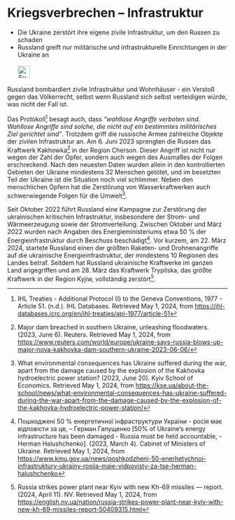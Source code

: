 # Kriegsverbrechen – Infrastruktur {#sec-warcrimes-infrastructure}

::: {.callout-caution title=„Mythos“}
- Die Ukraine zerstört ihre eigene zivile Infrastruktur, um den Russen zu schaden
- Russland greift nur militärische und infrastrukturelle Einrichtungen in der Ukraine an
[<br></br>![Suche nach Stichwort in EUvsDisinfo](../all_common_img/EUvsDisinfo_400x240.jpg){height=2em}](https://euvsdisinfo.eu/disinformation-cases/?text=war%20crimes%20(infrastructure|electricity|energy|dam|bridge)&sort=relevance)
:::

::: {.callout-tip title=„Wahrheit“}
Russland bombardiert zivile Infrastruktur und Wohnhäuser - ein Verstoß gegen das Völkerrecht, selbst wenn Russland sich selbst verteidigen würde, was nicht der Fall ist.
:::


Das Protokoll[^warcrimes-infrastructure.de-1] besagt auch, dass *“wahllose Angriffe verboten sind. Wahllose Angriffe sind solche, die nicht auf ein bestimmtes militärisches Ziel gerichtet sind”*. Trotzdem griff die russische Armee zahlreiche Objekte der zivilen Infrastruktur an. Am 6\. Juni 2023 sprengten die Russen das Kraftwerk Kakhowka[^warcrimes-infrastructure.de-2] in der Region Cherson. Dieser Angriff ist nicht nur wegen der Zahl der Opfer, sondern auch wegen des Ausmaßes der Folgen erschreckend. Nach den neuesten Daten wurden allein in den kontrollierten Gebieten der Ukraine mindestens 32 Menschen getötet, und im besetzten Teil der Ukraine ist die Situation noch viel schlimmer. Neben den menschlichen Opfern hat die Zerstörung von Wasserkraftwerken auch schwerwiegende Folgen für die Umwelt[^warcrimes-infrastructure.de-3]. 


Seit Oktober 2022 führt Russland eine Kampagne zur Zerstörung der ukrainischen kritischen Infrastruktur, insbesondere der Strom- und Wärmeerzeugung sowie der Stromverteilung. Zwischen Oktober und März 2022 wurden nach Angaben des Energieministeriums etwa 50 % der Energieinfrastruktur durch Beschuss beschädigt[^warcrimes-infrastructure.de-4]. Vor kurzem, am 22\. März 2024, startete Russland einen der größten Raketen- und Drohnenangriffe auf die ukrainische Energieinfrastruktur, der mindestens 10 Regionen des Landes betraf. Seitdem hat Russland ukrainische Kraftwerke im ganzen Land angegriffen und am 28\. März das Kraftwerk Trypilska, das größte Kraftwerk in der Region Kyjiw, vollständig zerstört[^warcrimes-infrastructure.de-5].


[^warcrimes-infrastructure.de-1]:  IHL Treaties \- Additional Protocol (I) to the Geneva Conventions, 1977 \- Article 51\. (n.d.). IHL Databases. Retrieved May 1, 2024, from [https://ihl-databases.icrc.org/en/ihl-treaties/api-1977/article-51](https://ihl-databases.icrc.org/en/ihl-treaties/api-1977/article-51)

[^warcrimes-infrastructure.de-2]:  Major dam breached in southern Ukraine, unleashing floodwaters. (2023, June 6). Reuters. Retrieved May 1, 2024, from [https://www.reuters.com/world/europe/ukraine-says-russia-blows-up-major-nova-kakhovka-dam-southern-ukraine-2023-06-06/](https://www.reuters.com/world/europe/ukraine-says-russia-blows-up-major-nova-kakhovka-dam-southern-ukraine-2023-06-06/)

[^warcrimes-infrastructure.de-3]:  What environmental consequences has Ukraine suffered during the war, apart from the damage caused by the explosion of the Kakhovka hydroelectric power station? (2023, June 20). Kyiv School of Economics. Retrieved May 1, 2024, from [https://kse.ua/about-the-school/news/what-environmental-consequences-has-ukraine-suffered-during-the-war-apart-from-the-damage-caused-by-the-explosion-of-the-kakhovka-hydroelectric-power-station/](https://kse.ua/about-the-school/news/what-environmental-consequences-has-ukraine-suffered-during-the-war-apart-from-the-damage-caused-by-the-explosion-of-the-kakhovka-hydroelectric-power-station/)


[^warcrimes-infrastructure.de-4]:  Пошкоджені 50 % енергетичної інфраструктури України \- росія має відповісти за це, – Герман Галущенко \[50% of Ukraine’s energy infrastructure has been damaged \- Russia must be held accountable, \- Herman Halushchenko\]. (2023, March 4). Cabinet of Ministers of Ukraine. Retrieved May 1, 2024, from [https://www.kmu.gov.ua/news/poshkodzheni-50-enerhetychnoi-infrastruktury-ukrainy-rosiia-maie-vidpovisty-za-tse-herman-halushchenko](https://www.kmu.gov.ua/news/poshkodzheni-50-enerhetychnoi-infrastruktury-ukrainy-rosiia-maie-vidpovisty-za-tse-herman-halushchenko) 

[^warcrimes-infrastructure.de-5]:  Russia strikes power plant near Kyiv with new Kh-69 missiles — report. (2024, April 11). NV. Retrieved May 1, 2024, from [https://english.nv.ua/nation/russia-strikes-power-plant-near-kyiv-with-new-kh-69-missiles-report-50409315.html](https://english.nv.ua/nation/russia-strikes-power-plant-near-kyiv-with-new-kh-69-missiles-report-50409315.html)
